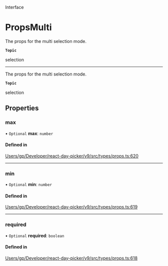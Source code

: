 <SectionTitle>Interface</SectionTitle>

# PropsMulti

<Description>

The props for the multi selection mode.

**`Topic`**

selection

</Description>

---

The props for the multi selection mode.

**`Topic`**

selection

## Properties

### max

• `Optional` **max**: `number`

#### Defined in

[Users/gp/Developer/react-day-picker/v9/src/types/props.ts:620](https://github.com/gpbl/react-day-picker/blob/4d332a01b/src/types/props.ts#L620)

___

### min

• `Optional` **min**: `number`

#### Defined in

[Users/gp/Developer/react-day-picker/v9/src/types/props.ts:619](https://github.com/gpbl/react-day-picker/blob/4d332a01b/src/types/props.ts#L619)

___

### required

• `Optional` **required**: `boolean`

#### Defined in

[Users/gp/Developer/react-day-picker/v9/src/types/props.ts:618](https://github.com/gpbl/react-day-picker/blob/4d332a01b/src/types/props.ts#L618)
